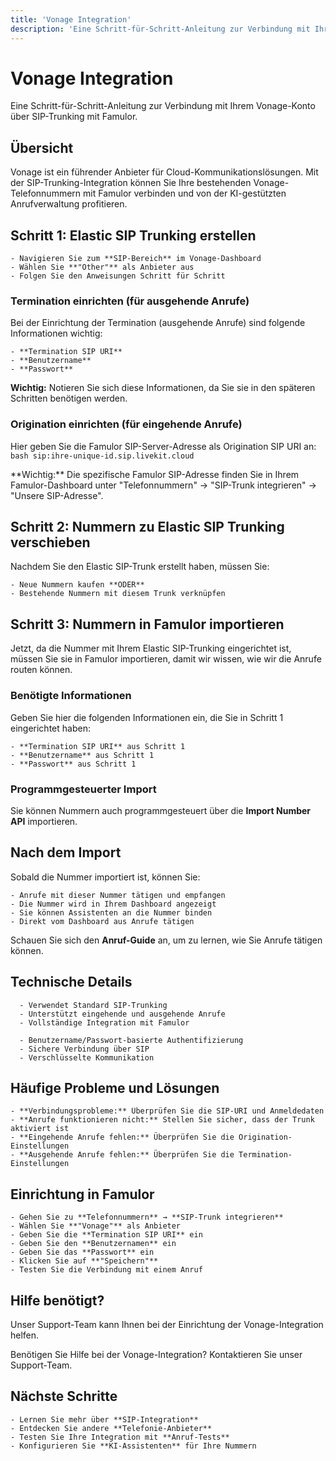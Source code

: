 ```yaml
---
title: 'Vonage Integration'
description: 'Eine Schritt-für-Schritt-Anleitung zur Verbindung mit Ihrem Vonage-Konto über SIP-Trunking'
---
```


# Vonage Integration

<Note>
  Eine Schritt-für-Schritt-Anleitung zur Verbindung mit Ihrem Vonage-Konto über SIP-Trunking mit Famulor.
</Note>

## Übersicht

<Card
  title="Was ist Vonage?"
  icon="building"
  color="blue">
  Vonage ist ein führender Anbieter für Cloud-Kommunikationslösungen. Mit der SIP-Trunking-Integration können Sie Ihre bestehenden Vonage-Telefonnummern mit Famulor verbinden und von der KI-gestützten Anrufverwaltung profitieren.
</Card>

## Schritt 1: Elastic SIP Trunking erstellen

<Card
  title="SIP-Trunk in Vonage einrichten"
  icon="settings"
  color="green">
  
    - Navigieren Sie zum **SIP-Bereich** im Vonage-Dashboard
    - Wählen Sie **"Other"** als Anbieter aus
    - Folgen Sie den Anweisungen Schritt für Schritt
  
</Card>

### Termination einrichten (für ausgehende Anrufe)

<Card
  title="Wichtige Informationen notieren"
  icon="edit"
  color="orange">
  Bei der Einrichtung der Termination (ausgehende Anrufe) sind folgende Informationen wichtig:
  
    - **Termination SIP URI**
    - **Benutzername**
    - **Passwort**
  
  **Wichtig:** Notieren Sie sich diese Informationen, da Sie sie in den späteren Schritten benötigen werden.
</Card>

### Origination einrichten (für eingehende Anrufe)

<Card
  title="Famulor SIP-Server konfigurieren"
  icon="server"
  color="purple">
  Hier geben Sie die Famulor SIP-Server-Adresse als Origination SIP URI an:
  <CodeGroup>
    <CodeGroupItem title="SIP-Server">
      ```bash
      sip:ihre-unique-id.sip.livekit.cloud
      ```
    </CodeGroupItem>
  </CodeGroup>
  
  <Note>
    **Wichtig:** Die spezifische Famulor SIP-Adresse finden Sie in Ihrem Famulor-Dashboard unter "Telefonnummern" → "SIP-Trunk integrieren" → "Unsere SIP-Adresse".
  </Note>
</Card>

## Schritt 2: Nummern zu Elastic SIP Trunking verschieben

<Card
  title="Nummern verknüpfen"
  icon="phone"
  color="blue">
  Nachdem Sie den Elastic SIP-Trunk erstellt haben, müssen Sie:
  
    - Neue Nummern kaufen **ODER**
    - Bestehende Nummern mit diesem Trunk verknüpfen
  
</Card>

## Schritt 3: Nummern in Famulor importieren

<Card
  title="Integration in Famulor abschließen"
  icon="download"
  color="green">
  Jetzt, da die Nummer mit Ihrem Elastic SIP-Trunking eingerichtet ist, müssen Sie sie in Famulor importieren, damit wir wissen, wie wir die Anrufe routen können.
</Card>

### Benötigte Informationen

<Card
  title="Vonage-Daten eingeben"
  icon="database"
  color="red">
  Geben Sie hier die folgenden Informationen ein, die Sie in Schritt 1 eingerichtet haben:
  
    - **Termination SIP URI** aus Schritt 1
    - **Benutzername** aus Schritt 1
    - **Passwort** aus Schritt 1
  
</Card>

### Programmgesteuerter Import

<Card
  title="API-Import verfügbar"
  icon="code"
  color="indigo">
  Sie können Nummern auch programmgesteuert über die **Import Number API** importieren.
</Card>

## Nach dem Import

<Card
  title="Vollständige Funktionalität"
  icon="check-circle"
  color="green">
  Sobald die Nummer importiert ist, können Sie:
  
    - Anrufe mit dieser Nummer tätigen und empfangen
    - Die Nummer wird in Ihrem Dashboard angezeigt
    - Sie können Assistenten an die Nummer binden
    - Direkt vom Dashboard aus Anrufe tätigen
  
</Card>

<Card
  title="Weiterführende Informationen"
  icon="book-open"
  color="blue">
  Schauen Sie sich den **Anruf-Guide** an, um zu lernen, wie Sie Anrufe tätigen können.
</Card>

## Technische Details

<CardGroup cols={2}>
  <Card
    title="SIP-Protokoll"
    icon="settings"
    color="blue">
    
      - Verwendet Standard SIP-Trunking
      - Unterstützt eingehende und ausgehende Anrufe
      - Vollständige Integration mit Famulor
    
  </Card>
  
  <Card
    title="Authentifizierung"
    icon="shield"
    color="green">
    
      - Benutzername/Passwort-basierte Authentifizierung
      - Sichere Verbindung über SIP
      - Verschlüsselte Kommunikation
    
  </Card>
</CardGroup>

## Häufige Probleme und Lösungen

<Card
  title="Troubleshooting"
  icon="help-circle"
  color="orange">
  
    - **Verbindungsprobleme:** Überprüfen Sie die SIP-URI und Anmeldedaten
    - **Anrufe funktionieren nicht:** Stellen Sie sicher, dass der Trunk aktiviert ist
    - **Eingehende Anrufe fehlen:** Überprüfen Sie die Origination-Einstellungen
    - **Ausgehende Anrufe fehlen:** Überprüfen Sie die Termination-Einstellungen
  
</Card>

## Einrichtung in Famulor

<Card
  title="Schritte zur Einrichtung"
  icon="settings"
  color="purple">
  
    - Gehen Sie zu **Telefonnummern** → **SIP-Trunk integrieren**
    - Wählen Sie **"Vonage"** als Anbieter
    - Geben Sie die **Termination SIP URI** ein
    - Geben Sie den **Benutzernamen** ein
    - Geben Sie das **Passwort** ein
    - Klicken Sie auf **"Speichern"**
    - Testen Sie die Verbindung mit einem Anruf
  
</Card>

## Hilfe benötigt?

<Tip>
  Unser Support-Team kann Ihnen bei der Einrichtung der Vonage-Integration helfen.
</Tip>

<Card
  title="Support kontaktieren"
  icon="headphones"
  color="blue"
  href="https://famulor.de/support">
  Benötigen Sie Hilfe bei der Vonage-Integration? Kontaktieren Sie unser Support-Team.
</Card>

## Nächste Schritte

<Card
  title="Weiterführende Ressourcen"
  icon="arrow-right"
  color="green">
  
    - Lernen Sie mehr über **SIP-Integration**
    - Entdecken Sie andere **Telefonie-Anbieter**
    - Testen Sie Ihre Integration mit **Anruf-Tests**
    - Konfigurieren Sie **KI-Assistenten** für Ihre Nummern
  
</Card>

